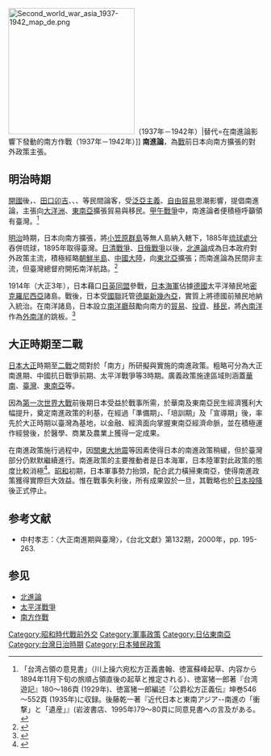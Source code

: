 {{Distinguish|南向政策}}
{{japanese|japanese=南進論|kana=なんしんろん|romaji=Nanshinron}}{{Expand Japanese|time=2021-11-2}}[[File:Second_world_war_asia_1937-1942_map_de.png|250px]]（1937年－1942年）|替代=在南進論影響下發動的南方作戰（1937年－1942年）]]
'''南進論'''，為[[第二次世界大战|戰]]前日本向南方擴張的對外政策主張。

== 明治時期 ==
[[開國|開國]]後，{{Tsl|ja|横尾東作}}、[[田口卯吉|田口卯吉]]、{{Tsl|ja|志賀重昂}}、{{Tsl|ja|菅沼貞風}}、{{Tsl|ja|竹越与三郎}}等民間論客，受[[亞細亞主義|泛亞主義]]、[[自由貿易|自由貿易]]思潮影響，提倡南進論，主張向[[大洋洲|大洋洲]]、[[東南亞|東南亞]]擴張貿易與移民。[[甲午戰爭|甲午戰爭]]中，南進論者便積極呼籲領有臺灣。<ref>「台湾占領の意見書」（川上操六宛松方正義書翰、徳富蘇峰起草、内容から1894年11月下旬の旅順占領直後の起草と推定される）、徳富猪一郎著『台湾遊記』180～186頁 (1929年)、徳富猪一郎編述『公爵松方正義伝』坤巻546～552頁 (1935年)に収録。後藤乾一著『近代日本と東南アジア--南進の「衝撃」と「遺産」』(岩波書店、1995年)79～80頁に同意見書への言及がある。</ref> 

[[明治|明治]]時期，日本向南方擴張，將[[小笠原群島|小笠原群島]]等無人島納入轄下，1885年[[琉球處分|琉球處分]]吞併琉球，1895年取得臺灣。[[甲午战争|日清戰爭]]、[[日俄戰爭|日俄戰爭]]以後，[[北進論|北進論]]成為日本政府對外政策主流，積極經略[[朝鮮半島|朝鮮半島]]、[[中国大陆|中國大陸]]，向[[東北亞|東北亞]]擴張；而南進論為民間非主流，但臺灣總督府開拓南洋航路。<ref>{{Cite web|title=「海運政策」講義|url=https://www.oit.ac.jp/japanese/toshokan/tosho/kiyou/jinshahen/53-2/index.htm|access-date=2021-11-02|date=2009年2月|last=寺島成信|authorlink=寺島成信|work=www.oit.ac.jp|publisher=学術調査報告 53-2 人文社会篇|pages=16|archive-date=2021-11-02|archive-url=https://web.archive.org/web/20211102061717/https://www.oit.ac.jp/japanese/toshokan/tosho/kiyou/jinshahen/53-2/index.htm|dead-url=no}}</ref> 

1914年（大正3年），日本藉口[[日英同盟|日英同盟]]參戰，[[日本海军历史|日本海軍]]佔據[[德意志帝國|德國]]太平洋殖民地[[密克羅尼西亞|密克羅尼西亞]]諸島。戰後，日本受[[國際聯盟|國聯]]託管[[德屬新幾內亞|德屬新幾內亞]]，實質上將德國前殖民地納入統治。在南洋諸島，日本設立[[南洋廳|南洋廳]]鼓勵向南方的[[貿易|貿易]]、[[投資|投資]]、[[移民|移民]]，將[[南洋群岛|內南洋]]作為[[马来群岛|外南洋]]的跳板。<ref>{{Cite web|title=「南洋」哪裡來？一個關鍵詞彙的身世之謎|url=https://udn.com/news/story/12681/3761937|access-date=2021-11-02|author=國立臺灣歷史博物館|date=2019-04-21|last=|work=聯合新聞網|publisher=《觀‧臺灣》第41期「南洋 洋南」|language=zh-TW|archive-date=2021-11-03|archive-url=https://web.archive.org/web/20211103040230/https://udn.com/news/story/12681/3761937|dead-url=no}}</ref>

== 大正時期至二戰 ==



[[大日本帝国|日本]][[大正|大正]]時期至[[第二次世界大戰|二戰]]之間對於「南方」所研擬與實施的南進政策。粗略可分為大正南進期、中國抗日戰爭前期、太平洋戰爭等3時期。廣義政策施達區域則涵蓋[[華南|華南]]、[[台灣日治時期|臺灣]]、[[東南亞|東南亞]]等。

因為[[第一次世界大戰|第一次世界大戰]]前後期日本受益於戰事所需，於華南及東南亞民生經濟獲利大幅提升，奠定南進政策的利基，在經過「準備期」、「培訓期」及「宣導期」後，率先於大正時期以臺灣為基地，以金融、經濟面向掌握東南亞經濟命脈，並在積極運作經營後，於醫學、商業及農業上獲得一定成果。

在南進政策施行過程中，因[[關東大地震|關東大地震]]等因素使得日本的南進政策稍緩，但於臺灣部分仍默默繼續進行。南進政策的主要推動者是日本海軍，日本陸軍對此政策的態度比較消極<ref>{{Cite journal|author=周俊|url=https://waseda.repo.nii.ac.jp/index.php?action=pages_view_main&active_action=repository_action_common_download&item_id=36531&item_no=1&attribute_id=162&file_no=1&page_id=13&block_id=21|journal=アジア太平洋研究科論集|issue=|doi=|others=|year=2017|volume=|page=|script-title=ja:海南島作戦をめぐる日本海軍の戦略認識：南進問題か対英問題か|pmid=|access-date=2020-02-07|archive-date=2020-05-01|archive-url=https://web.archive.org/web/20200501112028/https://waseda.repo.nii.ac.jp/index.php?action=pages_view_main&active_action=repository_action_common_download&item_id=36531&item_no=1&attribute_id=162&file_no=1&page_id=13&block_id=21|dead-url=no}}</ref>。[[昭和|昭和]]初期，日本軍事勢力抬頭，配合武力橫掃東南亞，使得南進政策獲得實際巨大效益。惟在戰事失利後，所有成果毀於一旦，其戰略也於[[日本投降|日本投降]]後正式停止。

== 参考文献 ==
{{Reflist}}

{{refbegin}}
* 中村孝志：〈大正南進期與臺灣〉，《台北文獻》第132期，2000年，pp. 195-263.
{{refend}}

== 参见 ==
{{Portal box|第二次世界大战|日本|东南亚}}
* [[北進論|北進論]]
* [[太平洋戰爭|太平洋戰爭]]
* [[南方作戰|南方作戰]]

{{大日本帝国}}
[[Category:昭和時代戰前外交|Category:昭和時代戰前外交]]
[[Category:軍事政策|Category:軍事政策]]
[[Category:日佔東南亞|Category:日佔東南亞]]
[[Category:台灣日治時期|Category:台灣日治時期]]
[[Category:日本殖民政策|Category:日本殖民政策]]